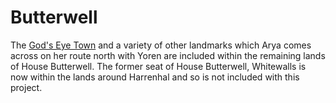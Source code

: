 
# Butterwell

<ProjectDetails
  floatRight
  region="Riverlands"
  house="House Butterwell"
  type="Town"
  status="Not Started"
  warp="/warp godseyetown"
  projectLead=""
  dateStarted="Invalid Date"
  dateCompleted="Invalid Date"
/>

The [God's Eye Town](https://awoiaf.westeros.org/index.php/Gods_Eye_town) and a variety of other landmarks which Arya comes across on her route north with Yoren are included within the remaining lands of House Butterwell. The former seat of House Butterwell, Whitewalls is now within the lands around Harrenhal and so is not included with this project.
